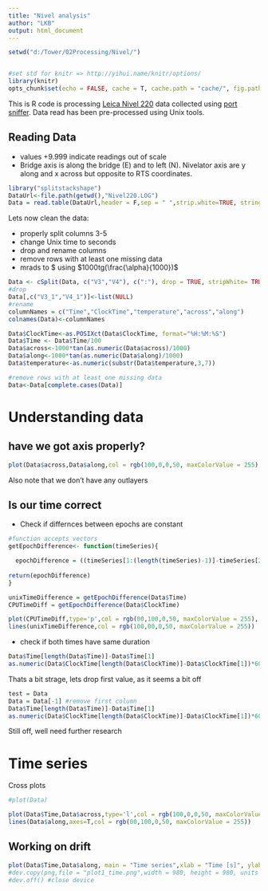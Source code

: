 ```yaml
---
title: "Nivel analysis"
author: "LKB"
output: html_document
---
```


```r
setwd("d:/Tower/02Processing/Nivel/")


#set std for knitr => http://yihui.name/knitr/options/
library(knitr)
opts_chunk$set(echo = FALSE, cache = T, cache.path = "cache/", fig.path = "figure/", warning = FALSE,error=FALSE,message=F,strip.white=T)

```

This is R code is processing [Leica Nivel 220](http://www.leica-geosystems.co.uk/en/Leica-Nivel210Nivel220_33357.htm) data collected using [port sniffer](https://technet.microsoft.com/en-us/sysinternals/bb896644). Data read has been pre-processed using Unix tools.


## Reading Data

* values +9.999 indicate readings out of scale
* Bridge axis is along the bridge (E) and to left (N). Nivelator axis are y along and x across but opposite to RTS coordinates.



```r
library("splitstackshape")
DataUrl<-file.path(getwd(),"Nivel220.LOG")
Data = read.table(DataUrl,header = F,sep = " ",strip.white=TRUE, stringsAsFactors = F, na.strings = c('X:+9.999',"Y:+9.999") )

```

Lets now clean the data:

* properly split columns 3-5
* change Unix time to seconds
* drop and rename columns
* remove rows with at least one missing data
* mrads to $\frac{mm}{m} using $1000tg(\frac{\alpha}{1000})$

```r
Data <- cSplit(Data, c("V3","V4"), c(":"), drop = TRUE, stripWhite= TRUE, type.convert = F)
#drop
Data[,c("V3_1","V4_1")]<-list(NULL)
#rename
columnNames = c("Time","ClockTime","temperature","across","along")
colnames(Data)<-columnNames

Data$ClockTime<-as.POSIXct(Data$ClockTime, format="%H:%M:%S")
Data$Time <- Data$Time/100
Data$across<-1000*tan(as.numeric(Data$across)/1000)
Data$along<-1000*tan(as.numeric(Data$along)/1000)
Data$temperature<-as.numeric(substr(Data$temperature,3,7))

#remove rows with at least one missing data
Data<-Data[complete.cases(Data)]
```


# Understanding data

## have we got axis properly?

```r
plot(Data$across,Data$along,col = rgb(100,0,0,50, maxColorValue = 255), asp =1, main = "Data spread")

```

Also note that we don't have any outlayers

## Is our time correct

* Check if differnces between epochs are constant

```r

#function accepts vectors
getEpochDifference<- function(timeSeries){

  epochDifference = ((timeSeries[1:(length(timeSeries)-1)]-timeSeries[2:(length(timeSeries))]))
  
return(epochDifference)
}
```


```r

unixTimeDifference = getEpochDifference(Data$Time)
CPUTimeDiff = getEpochDifference(Data$ClockTime)

plot(CPUTimeDiff,type='p',col = rgb(00,100,0,50, maxColorValue = 255), main = "Time difference between epochs",ylab = "time diff [s]")
lines(unixTimeDifference,col = rgb(100,00,0,50, maxColorValue = 255))


```

* check if both times have same duration

```r
Data$Time[length(Data$Time)]-Data$Time[1]
as.numeric(Data$ClockTime[length(Data$ClockTime)]-Data$ClockTime[1])*60

```
Thats a bit strage, lets drop first value, as it seems a bit off

```r
test = Data
Data = Data[-1] #remove first column
Data$Time[length(Data$Time)]-Data$Time[1]
as.numeric(Data$ClockTime[length(Data$ClockTime)]-Data$ClockTime[1])*60
```

Still off, well need further research


# Time series

Cross plots

```r
#plot(Data)
```



```r
plot(Data$Time,Data$across,type='l',col = rgb(100,0,0,50, maxColorValue = 255), main = "Time series",xlab = "time [s]", ylab = "movement [mrad]")
lines(Data$along,axes=T,col = rgb(00,100,0,50, maxColorValue = 255))

```




## Working on drift

```r
plot(Data$Time,Data$along, main = "Time series",xlab = "Time [s]", ylab = "Along [mrad]")
#dev.copy(png,file = "plot1_time.png",width = 980, height = 980, units = "px", pointsize = 25)
#dev.off() #close device
```

